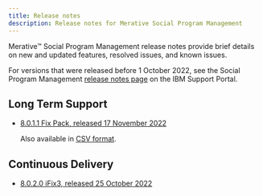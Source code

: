 ```yaml
---
title: Release notes
description: Release notes for Merative Social Program Management
---
```


Merative™ Social Program Management release notes provide brief details on new and updated features, resolved issues, and known issues.

For versions that were released before 1 October 2022, see the Social Program Management [release notes page](https://www.ibm.com/support/pages/node/713035) on the IBM Support Portal.

## Long Term Support

* [8.0.1.1 Fix Pack, released 17 November 2022](/spm-release-notes-8011.html)

  Also available in [CSV format](/csv/ReleaseNotes_8.0.1.1.csv).

## Continuous Delivery

* [8.0.2.0 iFix3, released 25 October 2022](/pdf/releasenotes/spm8020ifix3.pdf)

<!--<Row className="resource-card-group">

<Column colMd={4} colLg={4} noGutterSm>
<ResourceCard
    title="8.0.2.0 iFix3"
    subTitle="Release"
    actionIcon="arrowRight"
    href="/spm/release-notes/releases/8010">

</ResourceCard>
</Column>
</Row>-->
